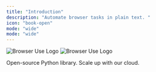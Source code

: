```yaml
---
title: "Introduction"
description: "Automate browser tasks in plain text. "
icon: "book-open"
mode: "wide"
mode: "wide"
---
```


<img
  className="block dark:hidden rounded-2xl"
  src="/images/browser-use-banner.png"
  alt="Browser Use Logo"
/>
<img
  className="hidden dark:block rounded-2xl"
  src="/images/browser-use-banner-dark.png"
  alt="Browser Use Logo"
/>

<CardGroup cols={2}>
  <Card title="Local Setup" icon="terminal" href="/quickstart">
     Open-source Python library.
  </Card>
  <Card
    title="Cloud API"
    icon="cloud"
    href="/cloud/v2/quickstart"
    color="#FE750E"
  >
      Scale up with our cloud.

  </Card>
</CardGroup>
